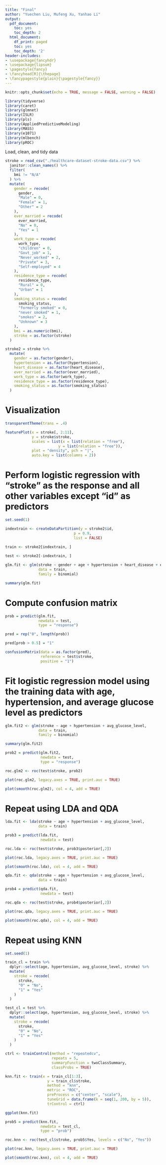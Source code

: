 ```yaml
---
title: "Final" 
author: "Yuechen Liu, Mufeng Xu, Yanhao Li"
output:
  pdf_document:
    toc: yes
    toc_depth: 2
  html_document:
    df_print: paged
    toc: yes
    toc_depth: '2'
header-includes:
- \usepackage{fancyhdr}
- \usepackage{lipsum}
- \pagestyle{fancy}
- \fancyhead[R]{\thepage}
- \fancypagestyle{plain}{\pagestyle{fancy}}
--- 
```


```r
knitr::opts_chunk$set(echo = TRUE, message = FALSE, warning = FALSE)
```


\newpage

```r
library(tidyverse)
library(caret)
library(glmnet)
library(ISLR)
library(pls)
library(AppliedPredictiveModeling)
library(MASS)
library(e1071)
library(mlbench)
library(pROC)
```

Load, clean, and tidy data

```r
stroke = read_csv("./healthcare-dataset-stroke-data.csv") %>% 
  janitor::clean_names() %>% 
  filter(
    bmi != "N/A"
  ) %>% 
  mutate(
    gender = recode(
      gender,
      "Male" = 0,
      "Female" = 1,
      "Other" = 2
    ),
    ever_married = recode(
      ever_married,
      "No" = 0,
      "Yes" = 1
    ),
    work_type = recode(
      work_type,
      "children" = 0,
      "Govt_job" = 1,
      "Never_worked" = 2,
      "Private" = 3,
      "Self-employed" = 4
    ),
    residence_type = recode(
      residence_type,
      "Rural" = 0,
      "Urban" = 1
    ),
    smoking_status = recode(
      smoking_status,
      "formerly smoked" = 0,
      "never smoked" = 1,
      "smokes" = 2,
      "Unknown" = 3
    ),
    bmi = as.numeric(bmi),
    stroke = as.factor(stroke)
  )

stroke2 = stroke %>% 
  mutate(
    gender = as.factor(gender),
    hypertension = as.factor(hypertension),
    heart_disease = as.factor(heart_disease),
    ever_married = as.factor(ever_married),
    work_type = as.factor(work_type),
    residence_type = as.factor(residence_type),
    smoking_status = as.factor(smoking_status)
  )
```

# Visualization

```r
transparentTheme(trans = .4)

featurePlot(x = stroke[, 2:11], 
            y = stroke$stroke,
            scales = list(x = list(relation = "free"), 
                        y = list(relation = "free")),
            plot = "density", pch = "|", 
            auto.key = list(columns = 2))
```

# Perform logistic regression with "stroke" as the response and all other variables except "id" as predictors

```r
set.seed(1)

indextrain <- createDataPartition(y = stroke2$id,
                               p = 0.9,
                               list = FALSE)

train <- stroke2[indextrain, ]

test <- stroke2[-indextrain, ]
  
glm.fit <- glm(stroke ~ gender + age + hypertension + heart_disease + ever_married + work_type + residence_type + avg_glucose_level + bmi +smoking_status, 
               data = train, 
               family = binomial)

summary(glm.fit)
```

# Compute confusion matrix 

```r
prob = predict(glm.fit,
               newdata = test,
               type = "response")

pred = rep("0", length(prob))

pred[prob > 0.5] = "1"

confusionMatrix(data = as.factor(pred),
                reference = test$stroke,
                positive = "1")
```

# Fit logistic regression model using the training data with age, hypertension, and average glucose level as predictors

```r
glm.fit2 <- glm(stroke ~ age + hypertension + avg_glucose_level, 
               data = train, 
               family = binomial)

summary(glm.fit2)

prob2 = predict(glm.fit2,
                newdata = test,
                type = "response")

roc.glm2 <- roc(test$stroke, prob2)

plot(roc.glm2, legacy.axes = TRUE, print.auc = TRUE)

plot(smooth(roc.glm2), col = 4, add = TRUE)
```

# Repeat using LDA and QDA

```r
lda.fit <- lda(stroke ~ age + hypertension + avg_glucose_level, 
               data = train)

prob3 = predict(lda.fit,
                newdata = test)

roc.lda <- roc(test$stroke, prob3$posterior[,2])

plot(roc.lda, legacy.axes = TRUE, print.auc = TRUE)

plot(smooth(roc.lda), col = 4, add = TRUE)

qda.fit <- qda(stroke ~ age + hypertension + avg_glucose_level, 
               data = train)

prob4 = predict(qda.fit,
                newdata = test)

roc.qda <- roc(test$stroke, prob4$posterior[,2])

plot(roc.qda, legacy.axes = TRUE, print.auc = TRUE)

plot(smooth(roc.qda), col = 4, add = TRUE)
```

# Repeat using KNN

```r
set.seed(1)

train_cl = train %>%
  dplyr::select(age, hypertension, avg_glucose_level, stroke) %>% 
  mutate(
    stroke = recode(
      stroke,
      "0" = "No",
      "1" = "Yes"
    )
  )

test_cl = test %>%
  dplyr::select(age, hypertension, avg_glucose_level, stroke) %>% 
  mutate(
    stroke = recode(
      stroke,
      "0" = "No",
      "1" = "Yes"
    )
  )

ctrl <- trainControl(method = "repeatedcv",
                     repeats = 5,
                     summaryFunction = twoClassSummary,
                     classProbs = TRUE)

knn.fit <- train(x = train_cl[1:3],
                   y = train_cl$stroke,
                   method = "knn",
                   metric = "ROC",
                   preProcess = c("center", "scale"),
                   tuneGrid = data.frame(k = seq(1, 200, by = 5)),
                   trControl = ctrl)

ggplot(knn.fit)

prob5 = predict(knn.fit,
                newdata = test_cl,
                type = "prob")

roc.knn <- roc(test_cl$stroke, prob5$Yes, levels = c("No", "Yes"))

plot(roc.knn, legacy.axes = TRUE, print.auc = TRUE)

plot(smooth(roc.knn), col = 4, add = TRUE)
```

